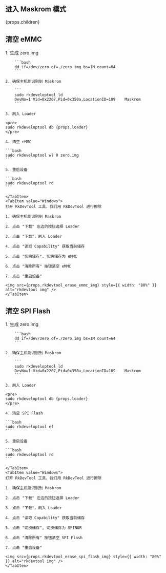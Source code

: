 ## 进入 Maskrom 模式

<div>

{props.children}

</div>

## 清空 eMMC

<Tabs queryString="Host">
    <TabItem value="Linux/MacOS">
    1. 生成 zero.img

        ```bash
        dd if=/dev/zero of=./zero.img bs=1M count=64
        ```

    2. 确保主机能识别到 Maskrom

        ```
        sudo rkdeveloptool ld
        DevNo=1	Vid=0x2207,Pid=0x350a,LocationID=109	Maskrom
        ```

    3. 刷入 Loader

    <pre>
    sudo rkdeveloptool db {props.loader}
    </pre>

    4. 清空 eMMC

    ```bash
    sudo rkdeveloptool wl 0 zero.img
    ```

    5. 重启设备

    ```bash
    sudo rkdeveloptool rd
    ```

    </TabItem>
    <TabItem value="Windows">
    打开 RkDevTool 工具，我们用 RkDevTool 进行擦除

    1. 确保主机能识别到 Maskrom

    2. 点击 "下载" 左边的按钮选择 Loader

    3. 点击 "下载"，刷入 Loader

    4. 点击 "读取 Capability" 获取当前储存

    5. 点击 "切换储存", 切换储存为 eMMC

    6. 点击 "清除所有" 按钮清空 eMMC

    7. 点击 "重启设备"

    <img src={props.rkdevtool_erase_emmc_img} style={{ width: "80%" }} alt="rkdevtool img" />
    </TabItem>
</Tabs>

## 清空 SPI Flash

<Tabs queryString="Host">
    <TabItem value="Linux/MacOS">
    1. 生成 zero.img

        ```bash
        dd if=/dev/zero of=./zero.img bs=1M count=64
        ```

    2. 确保主机能识别到 Maskrom

        ```
        sudo rkdeveloptool ld
        DevNo=1	Vid=0x2207,Pid=0x350a,LocationID=109	Maskrom
        ```

    3. 刷入 Loader

    <pre>
    sudo rkdeveloptool db {props.loader}
    </pre>

    4. 清空 SPI Flash

    ```bash
    sudo rkdeveloptool ef
    ```

    5. 重启设备

    ```bash
    sudo rkdeveloptool rd
    ```

    </TabItem>
    <TabItem value="Windows">
    打开 RkDevTool 工具，我们用 RkDevTool 进行擦除

    1. 确保主机能识别到 Maskrom

    2. 点击 "下载" 左边的按钮选择 Loader

    3. 点击 "下载"，刷入 Loader

    4. 点击 "读取 Capability" 获取当前储存

    5. 点击 "切换储存", 切换储存为 SPINOR

    6. 点击 "清除所有" 按钮清空 SPI Flash

    7. 点击 "重启设备"

    <img src={props.rkdevtool_erase_spi_flash_img} style={{ width: "80%" }} alt="rkdevtool img" />
    </TabItem>
</Tabs>
